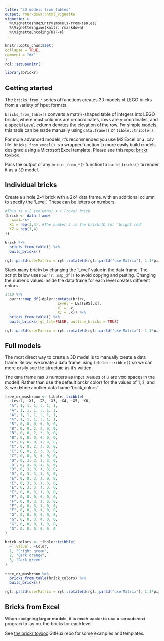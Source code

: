 ---
title: "3D models from tables"
output: rmarkdown::html_vignette
vignette: >
  %\VignetteIndexEntry{models-from-tables}
  %\VignetteEngine{knitr::rmarkdown}
  %\VignetteEncoding{UTF-8}
---
  
```{r, include = FALSE}
knitr::opts_chunk$set(
collapse = TRUE,
comment = "#>"
)
rgl::setupKnitr()
```

```{r setup, include = FALSE}
library(brickr)
```

## Getting started

The `bricks_from_*` series of functions creates 3D models of LEGO bricks from a variety of input formats.

`bricks_from_table()` converts a matrix-shaped table of integers into LEGO bricks, where most columns are x-coordinates, rows are y-coordinates, and a special `Level` column denotes the elevation of the row. For simple models, this table can be made manually using `data.frame()` or `tibble::tribble()`. 

For more advanced models, it's recommended you use MS Excel or a .csv file. `bricks_from_excel()` is a wrapper function to more easily build models designed using a Microsoft Excel template. Please see this repo: [brickr toybox](https://github.com/ryantimpe/brickr_toybox).

Pass the output of any `bricks_from_*()` function to `build_bricks()` to render it as a 3D model.

## Individual bricks

Create a single 2x4 brick with a 2x4 data frame, with an additional column to specify the 'Level'. These can be letters or numbers.

```{r bricks_1, rgl=TRUE, dev='png', echo=TRUE, warning=FALSE, message=FALSE, fig.width=3, fig.height=3}
#This is a 2 (columns) x 4 (rows) brick
(brick <- data.frame(
  Level="A",
  X1 = rep(3,4), #The number 3 is the brickrID for 'bright red'
  X2 = rep(3,4)
))

brick %>% 
  bricks_from_table() %>% 
  build_bricks() 

rgl::par3d(userMatrix = rgl::rotate3d(rgl::par3d("userMatrix"), 1.1*pi/4, 0, 0 ,1))
```

Stack many bricks by changing the 'Level' value in the data frame. The script below uses `purrr::map_df()` to avoid copying and pasting. Changing the numeric values inside the data frame for each level creates different colors.

```{r bricks_2, rgl=TRUE, dev='png', echo=TRUE, warning=FALSE, message=FALSE, fig.width=3, fig.height=3}
1:10 %>% 
  purrr::map_df(~dplyr::mutate(brick,
                        Level = LETTERS[.x], 
                        X1 = .x,
                        X2 = .x)) %>% 
  bricks_from_table() %>% 
  build_bricks(rgl_lit=FALSE, outline_bricks = TRUE)

rgl::par3d(userMatrix = rgl::rotate3d(rgl::par3d("userMatrix"), 1.1*pi/4, 0, 0 ,1))
```

## Full models

The most direct way to create a 3D model is to manually create a data frame. Below, we create a data frame using `tibble::tribble()` so we can more easily see the structure as it's written.

The data frame has 3 numbers as input (values of 0 are void spaces in the model). Rather than use the default brickr colors for the values of 1, 2, and 3, we define another data frame 'brick_colors' 

```{r bricks_5, rgl=TRUE, dev='png', echo=TRUE, warning=FALSE, message=FALSE, fig.width=4, fig.height=4}
tree_or_mushroom <- tibble::tribble(
  ~Level, ~X1, ~X2, ~X3, ~X4, ~X5, ~X6,
  "A", 1, 1, 1, 1, 1, 1, 
  "A", 1, 1, 1, 1, 1, 1, 
  "A", 1, 1, 1, 1, 1, 1, 
  "A", 1, 1, 1, 1, 1, 1, 
  "B", 0, 0, 0, 0, 0, 0, 
  "B", 0, 0, 2, 2, 0, 0,
  "B", 0, 0, 2, 2, 0, 0, 
  "B", 0, 0, 0, 0, 0, 0, 
  "C", 0, 0, 0, 0, 0, 0, 
  "C", 0, 0, 2, 2, 0, 0,
  "C", 0, 0, 2, 2, 0, 0, 
  "C", 0, 0, 0, 0, 0, 0, 
  "D", 0, 3, 3, 3, 3, 0, 
  "D", 0, 3, 3, 3, 3, 0,
  "D", 0, 3, 3, 3, 3, 0, 
  "D", 0, 3, 3, 3, 3, 0,
  "E", 0, 0, 3, 3, 0, 0, 
  "E", 0, 3, 3, 3, 3, 0,
  "E", 0, 3, 3, 3, 3, 0, 
  "E", 0, 0, 3, 3, 0, 0,
  "F", 0, 0, 0, 0, 0, 0, 
  "F", 0, 0, 3, 3, 0, 0,
  "F", 0, 0, 3, 3, 0, 0, 
  "F", 0, 0, 0, 0, 0, 0,
  "G", 0, 0, 0, 0, 0, 0, 
  "G", 0, 0, 3, 0, 0, 0,
  "G", 0, 0, 0, 3, 0, 0, 
  "G", 0, 0, 0, 0, 0, 0
)

brick_colors <- tibble::tribble(
  ~`.value`, ~Color,
  1, "Bright green",
  2, "Dark orange",
  3, "Dark green"
)
  
tree_or_mushroom %>% 
  bricks_from_table(brick_colors) %>% 
  build_bricks()

rgl::par3d(userMatrix = rgl::rotate3d(rgl::par3d("userMatrix"), 1.1*pi/4, 0, 0 ,1))
```

## Bricks from Excel

When designing larger models, it is much easier to use a spreadsheet program to lay out the bricks for each level.  

See [the brickr toybox](https://github.com/ryantimpe/brickr_toybox) GitHub repo for some examples and templates.